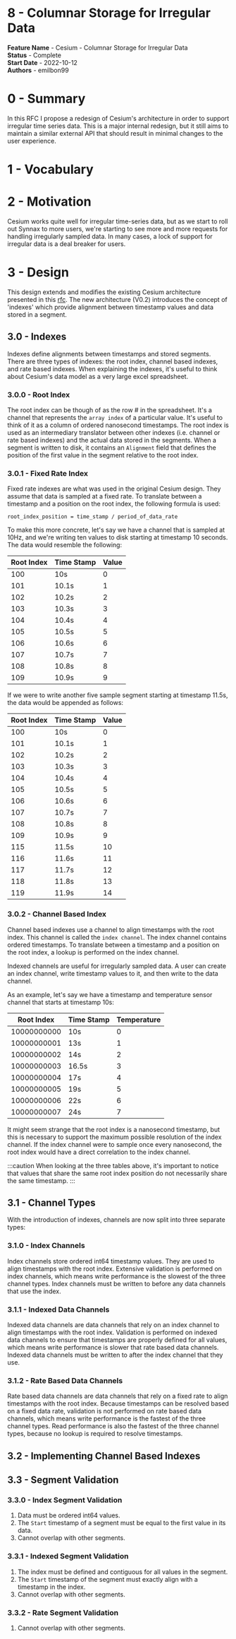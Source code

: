 # 8 - Columnar Storage for Irregular Data

**Feature Name** - Cesium - Columnar Storage for Irregular Data <br />
**Status** - Complete <br />
**Start Date** - 2022-10-12 <br />
**Authors** - emilbon99 <br />

# 0 - Summary

In this RFC I propose a redesign of Cesium's architecture in order to support
irregular time series data. This is a major internal redesign, but it still aims
to maintain a similar external API that should result in minimal changes to the
user experience.

# 1 - Vocabulary

# 2 - Motivation

Cesium works quite well for irregular time-series data, but as we start to roll out
Synnax to more users, we're starting to see more and more requests for handling irregularly
sampled data. In many cases, a lock of support for irregular data is a deal breaker
for users.

# 3 - Design

This design extends and modifies the existing Cesium architecture presented in this
[rfc](https://github.com/synnaxlabs/delta/blob/main/docs/rfc/1-220517-cesium-segment-storage.md).
The new architecture (V0.2) introduces the concept of 'indexes' which provide alignment
between timestamp values and data stored in a segment.

## 3.0 - Indexes

Indexes define alignments between timestamps and stored segments. There are three types
of indexes: the root index, channel based indexes, and rate based indexes. When
explaining the indexes, it's useful to think about Cesium's data model as a very large
excel spreadsheet.

### 3.0.0 - Root Index

The root index can be though of as the row # in the spreadsheet. It's a channel that
represents the `array index` of a particular value. It's useful to think of it as a column
of ordered nanosecond timestamps. The root index is used as an intermediary translator
between other indexes (i.e. channel or rate based indexes) and the actual data stored
in the segments. When a segment is written to disk, it contains an `Alignment` field
that defines the position of the first value in the segment relative to the root index.

### 3.0.1 - Fixed Rate Index

Fixed rate indexes are what was used in the original Cesium design. They assume that
data is sampled at a fixed rate. To translate between a timestamp and a position on
the root index, the following formula is used:

```
root_index_position = time_stamp / period_of_data_rate
```

To make this more concrete, let's say we have a channel that is sampled at 10Hz,
and we're writing ten values to disk starting at timestamp 10 seconds. The data would
resemble the following:

| Root Index | Time Stamp | Value |
| ---------- | ---------- | ----- |
| 100        | 10s        | 0     |
| 101        | 10.1s      | 1     |
| 102        | 10.2s      | 2     |
| 103        | 10.3s      | 3     |
| 104        | 10.4s      | 4     |
| 105        | 10.5s      | 5     |
| 106        | 10.6s      | 6     |
| 107        | 10.7s      | 7     |
| 108        | 10.8s      | 8     |
| 109        | 10.9s      | 9     |

If we were to write another five sample segment starting at timestamp 11.5s, the data
would be appended as follows:

| Root Index | Time Stamp | Value |
| ---------- | ---------- | ----- |
| 100        | 10s        | 0     |
| 101        | 10.1s      | 1     |
| 102        | 10.2s      | 2     |
| 103        | 10.3s      | 3     |
| 104        | 10.4s      | 4     |
| 105        | 10.5s      | 5     |
| 106        | 10.6s      | 6     |
| 107        | 10.7s      | 7     |
| 108        | 10.8s      | 8     |
| 109        | 10.9s      | 9     |
| 115        | 11.5s      | 10    |
| 116        | 11.6s      | 11    |
| 117        | 11.7s      | 12    |
| 118        | 11.8s      | 13    |
| 119        | 11.9s      | 14    |

### 3.0.2 - Channel Based Index

Channel based indexes use a channel to align timestamps with the root index. This channel
is called the `index channel`. The index channel contains ordered timestamps. To translate
between a timestamp and a position on the root index, a lookup is performed on the index
channel.

Indexed channels are useful for irregularly sampled data. A user can create an index channel,
write timestamp values to it, and then write to the data channel.

As an example, let's say we have a timestamp and temperature sensor channel that starts
at timestamp 10s:

| Root Index  | Time Stamp | Temperature |
| ----------- | ---------- | ----------- |
| 10000000000 | 10s        | 0           |
| 10000000001 | 13s        | 1           |
| 10000000002 | 14s        | 2           |
| 10000000003 | 16.5s      | 3           |
| 10000000004 | 17s        | 4           |
| 10000000005 | 19s        | 5           |
| 10000000006 | 22s        | 6           |
| 10000000007 | 24s        | 7           |

It might seem strange that the root index is a nanosecond timestamp, but this is
necessary to support the maximum possible resolution of the index channel. If the
index channel were to sample once every nanosecond, the root index would have a direct
correlation to the index channel.

:::caution
When looking at the three tables above, it's important to notice that values that share
the same root index position do not necessarily share the same timestamp.
:::

## 3.1 - Channel Types

With the introduction of indexes, channels are now split into three separate types:

### 3.1.0 - Index Channels

Index channels store ordered int64 timestamp values. They are used to align timestamps
with the root index. Extensive validation is performed on index channels, which means
write performance is the slowest of the three channel types. Index channels must be written
to before any data channels that use the index.

### 3.1.1 - Indexed Data Channels

Indexed data channels are data channels that rely on an index channel to align timestamps
with the root index. Validation is performed on indexed data channels to ensure that
timestamps are properly defined for all values, which means write performance is slower
that rate based data channels. Indexed data channels must be written to after the index
channel that they use.

### 3.1.2 - Rate Based Data Channels

Rate based data channels are data channels that rely on a fixed rate to align timestamps
with the root index. Because timestamps can be resolved based on a fixed data rate,
validation is not performed on rate based data channels, which means write performance
is the fastest of the three channel types. Read performance is also the fastest of the
three channel types, because no lookup is required to resolve timestamps.

## 3.2 - Implementing Channel Based Indexes

## 3.3 - Segment Validation

### 3.3.0 - Index Segment Validation

1. Data must be ordered int64 values.
2. The `Start` timestamp of a segment must be equal to the first value in its data.
3. Cannot overlap with other segments.

### 3.3.1 - Indexed Segment Validation

1. The index must be defined and contiguous for all values in the segment.
2. The `Start` timestamp of the segment must exactly align with a timestamp in the index.
3. Cannot overlap with other segments.

### 3.3.2 - Rate Segment Validation

1. Cannot overlap with other segments.

